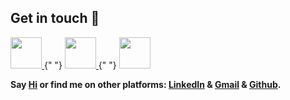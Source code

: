 ## Get in touch 💼

<a href='https://www.linkedin.com/in/ng-gia-bao-128316166/'>
  <img
    src='https://image.flaticon.com/icons/png/512/145/145807.png'
    width='50'
  />
</a>{" "}

<a href='https://github.com/baobaoack000'>
  <img
    src='https://image.flaticon.com/icons/png/512/733/733553.png'
    width='50'
  />
</a>{" "}

<a href='mailto:baobaoack000@gmail.com'>
  <img
    src='https://image.flaticon.com/icons/png/512/732/732200.png'
    width='50'
  />
</a>

**Say [Hi](https://www.facebook.com/BaoHotSauce21) or find me on other platforms:
[LinkedIn](https://www.linkedin.com/in/ng-gia-bao-128316166/) & [Gmail](mailto:baobaoack000@gmail.com)
& [Github](https://github.com/baobaoack000).**
